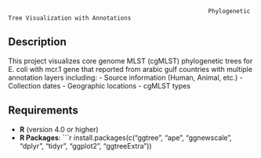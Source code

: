                                                              Phylogenetic Tree Visualization with Annotations


## Description
This project visualizes core genome MLST (cgMLST) phylogenetic trees for E. coli with mcr.1 gene that reported from arabic gulf countries with multiple annotation layers including:
- Source information (Human, Animal, etc.)
- Collection dates
- Geographic locations
- cgMLST types

## Requirements
- **R** (version 4.0 or higher)
- **R Packages**:
  ```r
  install.packages(c("ggtree", "ape", "ggnewscale", "dplyr", "tidyr", "ggplot2", "ggtreeExtra"))

